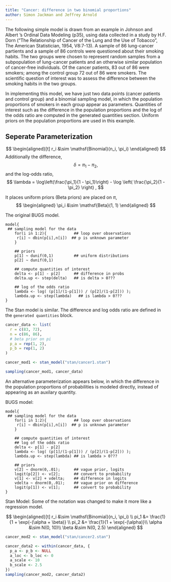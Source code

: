```yaml
---
title: "Cancer: difference in two binomial proportions"
author: Simon Jackman and Jeffrey Arnold
---
```


The following simple model is drawn from an example in Johnson and Albert 's Ordinal Data Modeling (p35), using data collected in a study by H.F. Dorn ("The Relationship of Cancer of the Lung and the Use of Tobacco", The American Statistician, 1954, V8:7-13).  A sample of 86 lung-cancer partients and a sample of 86 controls were questioned about their smoking habits.  The two groups were chosen to represent random samples from a subpopulation of lung-cancer patients and an otherwise similar population of cancer-free individuals.  Of the cancer patients, 83 out of 86 were smokers; among the control group 72 out of 86 were smokers.  The scientific question of interest was to assess the difference between the smoking habits in the two groups.

In implementing this model, we have just two data points (cancer patients and control group) and a binomial sampling model, in which the population proportions of smokers in each group appear as parameters.  Quantities of interest such as the difference in the population proportions and the log of the odds ratio are computed in the generated quantities section. Uniform priors on the population proportions are used in this example.

## Seperate Parameterization

$$
\begin{aligned}[t]
r_i &\sim \mathsf{Binomial}(n_i, \pi_i)
\end{aligned}
$$
Additionally the difference,
$$
\delta = \pi_1 - \pi_2 ,
$$
and the log-odds ratio,
$$
\lambda = \log\left(\frac{\pi_1}{1 - \pi_1}\right) - \log \left( \frac{\pi_2}{1 - \pi_2} \right) ,
$$

It places uniform priors (Beta priors) are placed on $\pi$,
$$
\begin{aligned}
\pi_i &\sim \mathsf{Beta}(1, 1)
\end{aligned}
$$

The original BUGS model. 
```
model{
 ## sampling model for the data
	for(i in 1:2){            ## loop over observations
	 r[i] ~ dbin(p[i],n[i])	 ## p is unknown parameter
	}

	## priors
	p[1] ~ dunif(0,1)         ## uniform distributions
	p[2] ~ dunif(0,1)

	## compute quantities of interest
	delta <- p[1] - p[2]      ## difference in probs
	delta.up <- step(delta)   ## is delta > 0???

	## log of the odds ratio
	lambda <- log( (p[1]/(1-p[1])) / (p[2]/(1-p[2])) );
	lambda.up <- step(lambda)   ## is lambda > 0???
}
```

The Stan model is similar. The difference and log odds ratio are defined in the `generated quantities` block.

```r
cancer_data <- list(
  r = c(83, 72),
  n = c(86, 86),
  # beta prior on pi
  p_a = rep(1, 2),
  p_b = rep(1, 2)
)
```


```r
cancer_mod1 <- stan_model("stan/cancer1.stan")
```

```r
sampling(cancer_mod1, cancer_data)
```


An alternative parameterization appears below, in which the difference in the population proportions of probabilities is modeled directly, instead of appearing as an auxilary quantity.

BUGS model:
```
model{
 ## sampling model for the data
	for(i in 1:2){            ## loop over observations
	 r[i] ~ dbin(p[i],n[i])	 ## p is unknown parameter
	}

	## compute quantities of interest
	## log of the odds ratio
	delta <- p[1] - p[2]
	lambda <- log( (p[1]/(1-p[1])) / (p[2]/(1-p[2])) );
	lambda.up <- step(lambda) ## is lambda > 0???

	## priors
	v[2] ~ dnorm(0,.01);      ## vague prior, logits
	logit(p[2]) <- v[2];      ## convert to probability
	v[1] <- v[2] + vdelta;    ## difference in logits
	vdelta ~ dnorm(0,.01);    ## vague prior on difference
	logit(p[1]) <- v[1];      ## convert to probability
}
```

Stan Model: Some of the notation was changed to make it more like a regression model.

$$
\begin{aligned}[t]
r_i &\sim \mathsf{Binomial}(n_i, \pi_i) \\
pi_1 &= \frac{1}{1 + \exp(-(\alpha + \beta)} \\
pi_2 &= \frac{1}{1 + \exp(-(\alpha)}\\
\alpha &\sim N(0, 10)\\
\beta &\sim N(0, 2.5)
\end{aligned}
$$

```r
cancer_mod2 <- stan_model("stan/cancer2.stan")
```

```r
cancer_data2 <- within(cancer_data, {
  p_a <- p_b <- NULL
  a_loc <- b_loc <- 0
  a_scale <- 10
  b_scale <- 2.5
})
sampling(cancer_mod2, cancer_data2)
```

